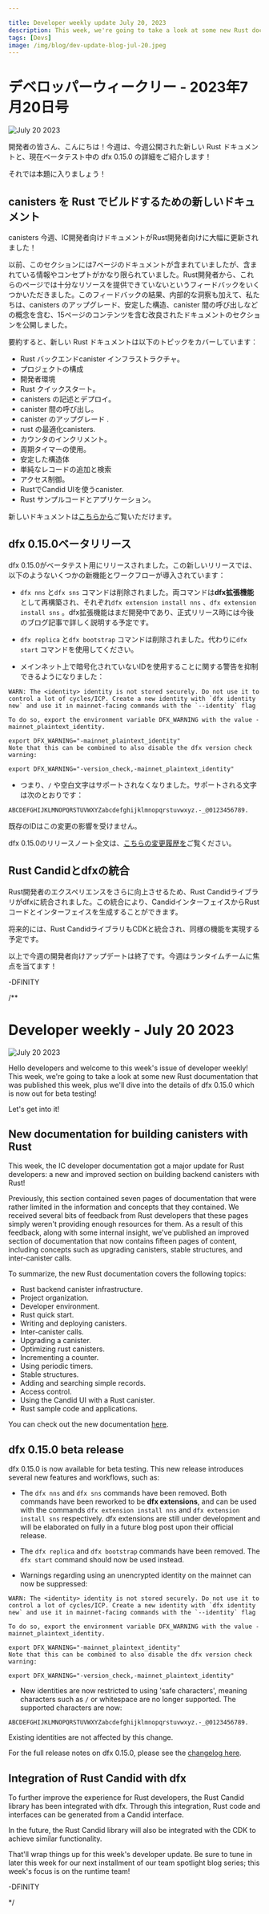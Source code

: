 ```yaml
---

title: Developer weekly update July 20, 2023
description: This week, we're going to take a look at some new Rust documentation that was published this week, plus we'll dive into the details of dfx 0.15.0 which is now out for beta testing! 
tags: [Devs]
image: /img/blog/dev-update-blog-jul-20.jpeg
---
```

# デベロッパーウィークリー - 2023年7月20日号

![July 20 2023](../../static/img/blog/dev-update-blog-jul-20.jpeg)

開発者の皆さん、こんにちは！今週は、今週公開された新しい Rust ドキュメントと、現在ベータテスト中の dfx 0.15.0 の詳細をご紹介します！

それでは本題に入りましょう！

## canisters を Rust でビルドするための新しいドキュメント

canisters 今週、IC開発者向けドキュメントがRust開発者向けに大幅に更新されました！

以前、このセクションには7ページのドキュメントが含まれていましたが、含まれている情報やコンセプトがかなり限られていました。Rust開発者から、これらのページでは十分なリソースを提供できていないというフィードバックをいくつかいただきました。このフィードバックの結果、内部的な洞察も加えて、私たちは、canisters のアップグレード、安定した構造、canister 間の呼び出しなどの概念を含む、15ページのコンテンツを含む改良されたドキュメントのセクションを公開しました。

要約すると、新しい Rust ドキュメントは以下のトピックをカバーしています：

- Rust バックエンドcanister インフラストラクチャ。
- プロジェクトの構成
- 開発者環境
- Rust クイックスタート。
- canisters の記述とデプロイ。
- canister 間の呼び出し。
- canister のアップグレード .
- rust の最適化canisters.
- カウンタのインクリメント。
- 周期タイマーの使用。
- 安定した構造体
- 単純なレコードの追加と検索
- アクセス制御。
- RustでCandid UIを使うcanister.
- Rust サンプルコードとアプリケーション。

新しいドキュメントは[こちらから](https://internetcomputer.org/docs/current/developer-docs/backend/rust/)ご覧いただけます。

## dfx 0.15.0ベータリリース

dfx 0.15.0がベータテスト用にリリースされました。この新しいリリースでは、以下のようないくつかの新機能とワークフローが導入されています：

- `dfx nns` と`dfx sns` コマンドは削除されました。両コマンドは**dfx拡張機能**として再構築され、それぞれ`dfx extension install nns` 、`dfx extension install sns` 。dfx拡張機能はまだ開発中であり、正式リリース時には今後のブログ記事で詳しく説明する予定です。

- `dfx replica` と`dfx bootstrap` コマンドは削除されました。代わりに`dfx start` コマンドを使用してください。

- メインネット上で暗号化されていないIDを使用することに関する警告を抑制できるようになりました：

<!-- end list -->

    WARN: The <identity> identity is not stored securely. Do not use it to control a lot of cycles/ICP. Create a new identity with `dfx identity new` and use it in mainnet-facing commands with the `--identity` flag
    
    To do so, export the environment variable DFX_WARNING with the value -mainnet_plaintext_identity.
    
    export DFX_WARNING="-mainnet_plaintext_identity"
    Note that this can be combined to also disable the dfx version check warning:
    
    export DFX_WARNING="-version_check,-mainnet_plaintext_identity"

- つまり、`/` や空白文字はサポートされなくなりました。サポートされる文字は次のとおりです：

<!-- end list -->

    ABCDEFGHIJKLMNOPQRSTUVWXYZabcdefghijklmnopqrstuvwxyz.-_@0123456789.

既存のIDはこの変更の影響を受けません。

dfx 0.15.0のリリースノート全文は、[こちらの変更履歴を](https://github.com/dfinity/sdk/releases/tag/0.15.0-beta.0)ご覧ください。

## Rust Candidとdfxの統合

Rust開発者のエクスペリエンスをさらに向上させるため、Rust Candidライブラリがdfxに統合されました。この統合により、CandidインターフェイスからRustコードとインターフェイスを生成することができます。

将来的には、Rust CandidライブラリもCDKと統合され、同様の機能を実現する予定です。

以上で今週の開発者向けアップデートは終了です。今週はランタイムチームに焦点を当てます！

\-DFINITY

/**



# Developer weekly - July 20 2023

![July 20 2023](../../static/img/blog/dev-update-blog-jul-20.jpeg)

Hello developers and welcome to this week's issue of developer weekly! This week, we're going to take a look at some new Rust documentation that was published this week, plus we'll dive into the details of dfx 0.15.0 which is now out for beta testing! 

Let's get into it! 

## New documentation for building canisters with Rust

This week, the IC developer documentation got a major update for Rust developers: a new and improved section on building backend canisters with Rust! 

Previously, this section contained seven pages of documentation that were rather limited in the information and concepts that they contained. We received several bits of feedback from Rust developers that these pages simply weren't providing enough resources for them. As a result of this feedback, along with some internal insight, we've published an improved section of documentation that now contains fifteen pages of content, including concepts such as upgrading canisters, stable structures, and inter-canister calls. 

To summarize, the new Rust documentation covers the following topics:

- Rust backend canister infrastructure.
- Project organization.
- Developer environment.
- Rust quick start.
- Writing and deploying canisters.
- Inter-canister calls.
- Upgrading a canister.
- Optimizing rust canisters.
- Incrementing a counter.
- Using periodic timers.
- Stable structures.
- Adding and searching simple records.
- Access control.
- Using the Candid UI with a Rust canister.
- Rust sample code and applications.

You can check out the new documentation [here](https://internetcomputer.org/docs/current/developer-docs/backend/rust/).

## dfx 0.15.0 beta release

dfx 0.15.0 is now available for beta testing. This new release introduces several new features and workflows, such as:

- The `dfx nns` and `dfx sns` commands have been removed. Both commands have been reworked to be **dfx extensions**, and can be used with the commands `dfx extension install nns` and `dfx extension install sns` respectively. dfx extensions are still under development and will be elaborated on fully in a future blog post upon their official release. 

- The `dfx replica` and `dfx bootstrap` commands have been removed. The `dfx start` command should now be used instead.

- Warnings regarding using an unencrypted identity on the mainnet can now be suppressed:

```
WARN: The <identity> identity is not stored securely. Do not use it to control a lot of cycles/ICP. Create a new identity with `dfx identity new` and use it in mainnet-facing commands with the `--identity` flag

To do so, export the environment variable DFX_WARNING with the value -mainnet_plaintext_identity.

export DFX_WARNING="-mainnet_plaintext_identity"
Note that this can be combined to also disable the dfx version check warning:

export DFX_WARNING="-version_check,-mainnet_plaintext_identity"
```

- New identities are now restricted to using 'safe characters', meaning characters such as `/` or whitespace are no longer supported. The supported characters are now:

```
ABCDEFGHIJKLMNOPQRSTUVWXYZabcdefghijklmnopqrstuvwxyz.-_@0123456789.
```

Existing identities are not affected by this change.

For the full release notes on dfx 0.15.0, please see the [changelog here](https://github.com/dfinity/sdk/releases/tag/0.15.0-beta.0). 

## Integration of Rust Candid with dfx

To further improve the experience for Rust developers, the Rust Candid library has been integrated with dfx. Through this integration, Rust code and interfaces can be generated from a Candid interface. 

In the future, the Rust Candid library will also be integrated with the CDK to achieve similar functionality. 

That'll wrap things up for this week's developer update. Be sure to tune in later this week for our next installment of our team spotlight blog series; this week's focus is on the runtime team! 

-DFINITY 

*/